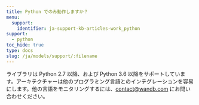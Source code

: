 ```yaml
---
title: Python でのみ動作しますか？
menu:
  support:
    identifier: ja-support-kb-articles-work_python
support:
  - python
toc_hide: true
type: docs
slug: /ja/models/support/:filename
---
```

ライブラリは Python 2.7 以降、および Python 3.6 以降をサポートしています。アーキテクチャーは他のプログラミング言語とのインテグレーションを容易にします。他の言語をモニタリングするには、[contact@wandb.com](mailto:contact@wandb.com) にお問い合わせください。